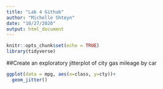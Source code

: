 ```yaml
---
title: "Lab 4 Github"
author: "Michelle Shteyn"
date: "10/27/2020"
output: html_document
---
```


```r
knitr::opts_chunk$set(echo = TRUE)
library(tidyverse)
```

##Create an exploratory jitterplot of city gas mileage by car
```r
ggplot(data = mpg, aes(x=class, y=cty))+
  geom_jitter()
```

